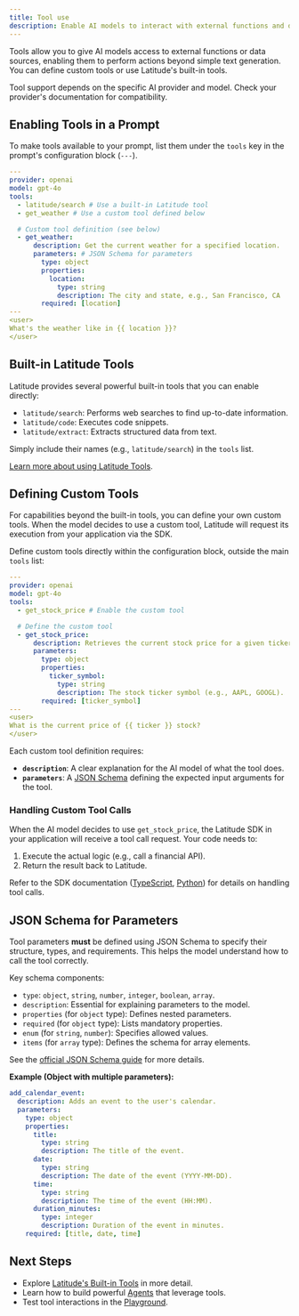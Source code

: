 ```yaml
---
title: Tool use
description: Enable AI models to interact with external functions and data sources using tools.
---
```


Tools allow you to give AI models access to external functions or data sources, enabling them to perform actions beyond simple text generation. You can define custom tools or use Latitude's built-in tools.

<Warning>
  Tool support depends on the specific AI provider and model. Check your
  provider's documentation for compatibility.
</Warning>

## Enabling Tools in a Prompt

To make tools available to your prompt, list them under the `tools` key in the prompt's configuration block (`---`).

```yaml
---
provider: openai
model: gpt-4o
tools:
  - latitude/search # Use a built-in Latitude tool
  - get_weather # Use a custom tool defined below

  # Custom tool definition (see below)
  - get_weather:
      description: Get the current weather for a specified location.
      parameters: # JSON Schema for parameters
        type: object
        properties:
          location:
            type: string
            description: The city and state, e.g., San Francisco, CA
        required: [location]
---
<user>
What's the weather like in {{ location }}?
</user>
```

## Built-in Latitude Tools

Latitude provides several powerful built-in tools that you can enable directly:

- `latitude/search`: Performs web searches to find up-to-date information.
- `latitude/code`: Executes code snippets.
- `latitude/extract`: Extracts structured data from text.

Simply include their names (e.g., `latitude/search`) in the `tools` list.

[Learn more about using Latitude Tools](/guides/prompt-manager/latitude-tools).

## Defining Custom Tools

For capabilities beyond the built-in tools, you can define your own custom tools. When the model decides to use a custom tool, Latitude will request its execution from your application via the SDK.

Define custom tools directly within the configuration block, outside the main `tools` list:

```yaml
---
provider: openai
model: gpt-4o
tools:
  - get_stock_price # Enable the custom tool

  # Define the custom tool
  - get_stock_price:
      description: Retrieves the current stock price for a given ticker symbol.
      parameters:
        type: object
        properties:
          ticker_symbol:
            type: string
            description: The stock ticker symbol (e.g., AAPL, GOOGL).
        required: [ticker_symbol]
---
<user>
What is the current price of {{ ticker }} stock?
</user>
```

Each custom tool definition requires:

- **`description`**: A clear explanation for the AI model of what the tool does.
- **`parameters`**: A [JSON Schema](#json-schema-for-parameters) defining the expected input arguments for the tool.

### Handling Custom Tool Calls

When the AI model decides to use `get_stock_price`, the Latitude SDK in your application will receive a tool call request. Your code needs to:

1.  Execute the actual logic (e.g., call a financial API).
2.  Return the result back to Latitude.

Refer to the SDK documentation ([TypeScript](/guides/sdk/typescript), [Python](/guides/sdk/python)) for details on handling tool calls.

## JSON Schema for Parameters

Tool parameters **must** be defined using JSON Schema to specify their structure, types, and requirements. This helps the model understand how to call the tool correctly.

Key schema components:

- `type`: `object`, `string`, `number`, `integer`, `boolean`, `array`.
- `description`: Essential for explaining parameters to the model.
- `properties` (for `object` type): Defines nested parameters.
- `required` (for `object` type): Lists mandatory properties.
- `enum` (for `string`, `number`): Specifies allowed values.
- `items` (for `array` type): Defines the schema for array elements.

See the [official JSON Schema guide](https://json-schema.org/learn/getting-started-step-by-step) for more details.

**Example (Object with multiple parameters):**

```yaml
add_calendar_event:
  description: Adds an event to the user's calendar.
  parameters:
    type: object
    properties:
      title:
        type: string
        description: The title of the event.
      date:
        type: string
        description: The date of the event (YYYY-MM-DD).
      time:
        type: string
        description: The time of the event (HH:MM).
      duration_minutes:
        type: integer
        description: Duration of the event in minutes.
    required: [title, date, time]
```

## Next Steps

- Explore [Latitude's Built-in Tools](/guides/prompt-manager/latitude-tools) in more detail.
- Learn how to build powerful [Agents](/guides/prompt-manager/agents) that leverage tools.
- Test tool interactions in the [Playground](/guides/prompt-manager/playground#testing-tool-responses).
